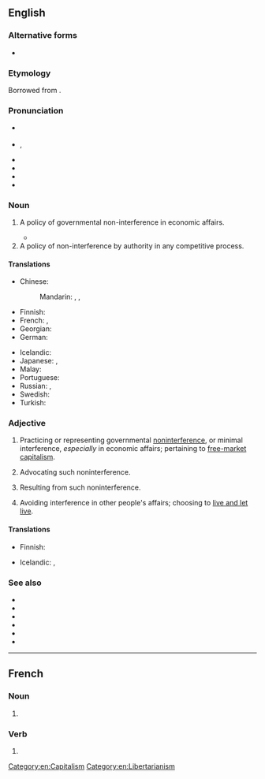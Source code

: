 {{also|laissez-faire}}
==English==
{{was wotd|2008|July|13}}
{{wikipedia}}

===Alternative forms===
* {{alter|en|laissez-faire|laisser faire|laisser-faire}}

===Etymology===
Borrowed from {{bor|en|fr|laisser faire|laissez faire|leave it be|lit=let do}}.

===Pronunciation===
* {{a|UK}} {{IPA|en|/ˈlæseɪ ˌfeə(ɹ)/|/ˈleɪseɪ ˌfeə(ɹ)/}}
* {{a|GA}} {{enPR|lĕs'ā fârʹ|lĕz'ā|lā'sā(')|lā'zā(')}}, {{IPA|en|/ˌlɛ(ˌ)seɪ ˈfeɹ/|/ˌleɪ-/|/-(ˌ)zeɪ/}}
* {{audio|en|en-us-laissez faire.ogg|Audio (US)}}
* {{audio|en|en-au-laissez faire.ogg|Audio (AU)}}
* {{rhymes|en|ɛə(ɹ)|s=3}}
* {{hyph|en|lais|sez faire}}

===Noun===
{{en-noun|-|head=laissez faire}}

# {{lb|en|economics|politics}} A policy of governmental non-interference in economic affairs.
#* {{RQ:Carlyle Past and Present|book=I|chapter=9|page=106|passage=In brief, all this Mammon-Gospel of Supply-and-demand, Competition, '''Laissez-faire''', and Devil take the hindmost, begins to be one of the shabbiest Gospels ever preached on Earth; or altogether the shabbiest.}}
# A policy of non-interference by authority in any competitive process.

====Translations====
{{trans-top|economics: a policy of governmental non-interference in economic affairs}}
* Chinese:
*: Mandarin: {{t+|cmn|放任|tr=fàngrèn|sc=Hani}}, {{t+|cmn|不干涉|tr=bùgānshè|sc=Hani}}, {{t+|cmn|自由放任|tr=zìyóufàngrèn|sc=Hani}}
* Finnish: {{t|fi|laissez-faire-[[politiikka]]}}
* French: {{t+|fr|laissez-faire|m}}, {{t+|fr|laisser-faire|m}}
* Georgian: {{t|ka|ჩაურევლობა}}
* German: {{t|de|Laissez-faire|n}}
{{trans-mid}}
* Icelandic: {{t|is|afskiptaleysi stjórnvalda|n}}
* Japanese: {{t|ja|レッセフェール|tr=ressefēru|sc=Jpan}}, {{t|ja|自由放任|tr=じゆうほうにん, jiyūhōnin|sc=Jpan}}
* Malay: {{t|ms|laissez-faire}}
* Portuguese: {{t|pt|laissez-faire|m}}
* Russian: {{t+|ru|невмеша́тельство|n}}, {{t|ru|лессе-фе́р|m|tr=lessɛ-fɛ́r}}
* Swedish: {{t+|sv|laissez-faire}}
* Turkish: {{t|tr|laissez-faire}}
{{trans-bottom}}

===Adjective===
{{en-adj|head=laissez faire}}

# {{lb|en|economics|politics}} Practicing or representing governmental [[noninterference]], or minimal interference, ''especially'' in economic affairs; pertaining to [[free market|free-market]] [[capitalism]].
#: {{ux|en|I think the city should take a '''laissez faire''' approach to this; getting involved would only make things worse.}}
# {{lb|en|economics|politics}} Advocating such noninterference.
#: {{ux|en|The Senator claims to be '''laissez faire''', but he voted in favor of the subsidies.}}
# {{lb|en|economics}} Resulting from such noninterference.
#: {{ux|en|The price ceiling was well below the '''laissez faire''' price that demand would have supported, so there were always shortages.}}
# {{lb|en|of a person}} Avoiding interference in other people's affairs; choosing to [[live and let live]].

====Translations====
{{trans-top|economics, politics: practicing or representing governmental noninterference, or minimal interference}}
* Finnish: {{t|fi|laissez-faire}}
{{trans-mid}}
{{trans-bottom}}

{{trans-top|politics: advocating such noninterference}}
{{trans-mid}}
{{trans-bottom}}

{{trans-top|economics: resulting from such noninterference}}
{{trans-mid}}
{{trans-bottom}}

{{trans-top|of a person: avoiding interference in other people's affairs}}
* Icelandic: {{t|is|afskiptalaus|m}}, {{t+|is|afskiptaleysi|alt=afskiptaleysis-}}
{{trans-mid}}
{{trans-bottom}}

===See also===
* {{l|en|benign neglect}}
* {{l|en|hands off}}
* {{l|en|laissez aller}}
* {{l|en|laissez passer}}
* {{l|en|let it be}}
* {{l|en|let nature take its course}}

[[Category:en:Capitalism]]
[[Category:en:Libertarianism]]

----

==French==

===Noun===
{{fr-noun|m|-}}

# {{lb|fr|rare}} {{dated form of|fr|laisser-faire}}

===Verb===
{{head|fr|verb form}}

# {{inflection of|fr|laisser faire||2|p|pres|indc|;|2|p|impr}}